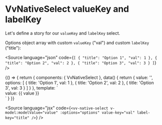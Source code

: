 
<Meta title="Components/NativeSelect/Props/value-key_label-key" />

# VvNativeSelect valueKey and labelKey

Let's define a story for our `valueKey` and `labelKey` select.

Options object array with custom `valueKey` ("val") and custom `labelKey` ("title"):

<Source
	language="json"
	code={`[
	{
		"title": "Option 1",
		"val": 1
	},
	{
		"title": "Option 2",
		"val": 2
	},
	{
		"title": "Option 3",
		"val": 3
	}
]`}
/>

<Canvas>
	<Story name="value-key_label-key">
		{() => {
			return {
				components: { VvNativeSelect },
				data() {
					return {
						value: '',
						options: [
							{
								title: 'Option 1',
								val: 1
							},
							{
								title: 'Option 2',
								val: 2
							},
							{
								title: 'Option 3',
								val: 3
							}
						]
					}
				},
				template: `<div class="w-1/2">
						<vv-native-select v-model:modelValue="value" :options="options" value-key="val" label-key="title" />
						value: {{ value }}
					</div>`
			}
		}}
	</Story>
</Canvas>

<Source
	language="jsx"
	code={`<vv-native-select v-model:modelValue="value" :options="options" value-key="val" label-key="title" />`}
/>
